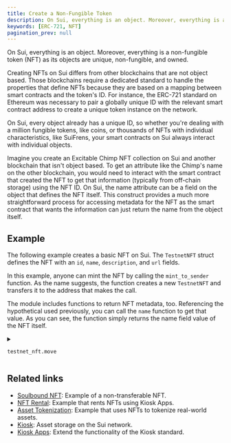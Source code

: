```yaml
---
title: Create a Non-Fungible Token
description: On Sui, everything is an object. Moreover, everything is a non-fungible token (NFT) as its objects are unique, non-fungible, and owned.
keywords: [ERC-721, NFT]
pagination_prev: null
---
```


On Sui, everything is an object. Moreover, everything is a non-fungible token (NFT) as its objects are unique, non-fungible, and owned.

Creating NFTs on Sui differs from other blockchains that are not object based. Those blockchains require a dedicated standard to handle the properties that define NFTs because they are based on a mapping between smart contracts and the token's ID. For instance, the ERC-721 standard on Ethereum was necessary to pair a globally unique ID with the relevant smart contract address to create a unique token instance on the network. 

On Sui, every object already has a unique ID, so whether you're dealing with a million fungible tokens, like coins, or thousands of NFTs with individual characteristics, like SuiFrens, your smart contracts on Sui always interact with individual objects. 

Imagine you create an Excitable Chimp NFT collection on Sui and another blockchain that isn't object based. To get an attribute like the Chimp's name on the other blockchain, you would need to interact with the smart contract that created the NFT to get that information (typically from off-chain storage) using the NFT ID. On Sui, the name attribute can be a field on the object that defines the NFT itself. This construct provides a much more straightforward process for accessing metadata for the NFT as the smart contract that wants the information can just return the name from the object itself.

## Example

The following example creates a basic NFT on Sui. The `TestnetNFT` struct defines the NFT with an `id`, `name`, `description`, and `url` fields. 

<ImportContent source="examples/move/nft/sources/testnet_nft.move" mode="code" struct="TestnetNFT" noComments />

In this example, anyone can mint the NFT by calling the `mint_to_sender` function. As the name suggests, the function creates a new `TestnetNFT` and transfers it to the address that makes the call. 

<ImportContent source="examples/move/nft/sources/testnet_nft.move" mode="code" fun="mint_to_sender" noComments />

The module includes functions to return NFT metadata, too. Referencing the hypothetical used previously, you can call the `name` function to get that value. As you can see, the function simply returns the name field value of the NFT itself.

<ImportContent source="examples/move/nft/sources/testnet_nft.move" mode="code" fun="name" noComments />

<details>

<summary>

`testnet_nft.move` 

</summary>

<ImportContent source="examples/move/nft/sources/testnet_nft.move" mode="code" />

</details>

## Related links

- [Soulbound NFT](./nft/nft-soulbound.mdx): Example of a non-transferable NFT. 
- [NFT Rental](./nft/nft-rental.mdx): Example that rents NFTs using Kiosk Apps. 
- [Asset Tokenization](./nft/asset-tokenization.mdx): Example that uses NFTs to tokenize real-world assets.
- [Kiosk](../../standards/kiosk.mdx): Asset storage on the Sui network.
- [Kiosk Apps](../../standards/kiosk-apps.mdx): Extend the functionality of the Kiosk standard. 